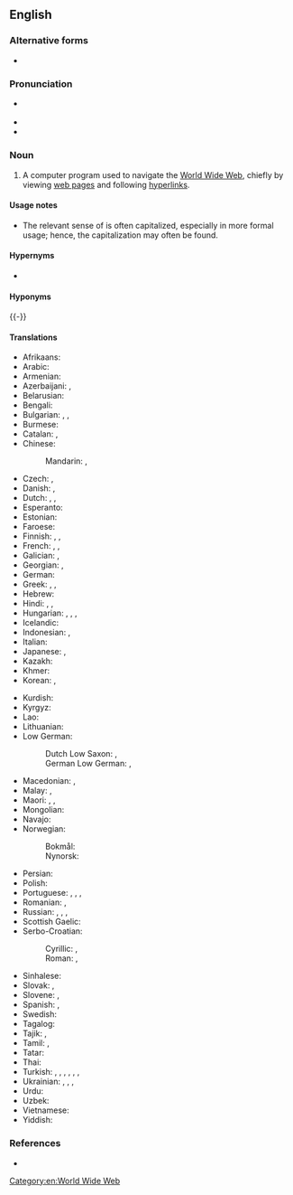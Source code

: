 {{also|Web browser}}
==English==

===Alternative forms===
* {{l|en|Web browser}}

===Pronunciation===
* {{IPA|en|/wɛb.bɹaʊ.zə(ɹ)/}} {{attention|en|needs stress mark(s)}}
* {{hyphenation|en|web brows|er}}
* {{audio|en|LL-Q1860 (eng)-PerfectSoundWhatever-web browser.wav|Audio (CA)}}

===Noun===
{{en-noun}}

# {{label|en|Internet}} A computer program used to navigate the [[World Wide Web]], chiefly by viewing [[web page]]s and following [[hyperlink]]s.

====Usage notes====
* The relevant sense of {{m|en|web}} is often capitalized, especially in more formal usage; hence, the capitalization {{m|en|Web browser}} may often be found.

====Hypernyms====
* {{l|en|user agent}}

====Hyponyms====
{{examples|justify=left|examples={{w|Google Chrome}}, {{w|Internet Explorer}}; {{w|Microsoft Edge}}; {{w|Mozilla Firefox}}; [[w:Opera (web browser)|Opera]]; [[w:Safari (web browser)|Safari]]}}
{{-}}

====Translations====
{{trans-top|a computer program used to navigate the World Wide Web}}
* Afrikaans: {{t|af|webblaaier}}
* Arabic: {{t|ar|مُتَصْفَح وِب|m|tr=mutaṣfaḥ web}}
* Armenian: {{t|hy|դիտարկիչ}}
* Azerbaijani: {{t|az|brauzer}}, {{t+|az|səyyah}}
* Belarusian: {{t|be|бра́ўзэр|m|sc=Cyrl}}
* Bengali: {{t|bn|ব্রাউজার|sc=Beng}}
* Bulgarian: {{t|bg|бра́узър|m|sc=Cyrl}}, {{t|bg|уе́б бра́узър|m|sc=Cyrl}}, {{t|bg|уе́б навига́тор|m|sc=Cyrl}}
* Burmese: {{t|my|ရှောက်ကြည့်ရာတွင် သုံးသည့်တန်ဆာ|sc=Mymr}}
* Catalan: {{t|ca|navegador|m}}, {{t|ca|navegador web|m}}
* Chinese:
*: Mandarin: {{t+|zh|瀏覽器|sc=Hani}}, {{t+|zh|浏览器|tr=liúlǎnqì|sc=Hani}}
* Czech: {{t|cs|webový prohlížeč|m}}, {{t|cs|prohlížeč|m}}
* Danish: {{t|da|browser}}, {{t|da|webbrowser}}
* Dutch: {{t+|nl|webbrowser|m}}, {{t+|nl|bladerprogramma|n}} {{qualifier|dated}}, {{t+|nl|bladeraar}}
* Esperanto: {{t+|eo|retumilo}}
* Estonian: {{t|et|brauser}}
* Faroese: {{t|fo|kagari|m}}
* Finnish: {{t+|fi|selain}}, {{t+|fi|verkkoselain}}, {{t|fi|www-selain}}
* French: {{t+|fr|navigateur web|m}}, {{t+|fr|navigateur}}, {{t+|fr|butineur|m}}
* Galician: {{t+|gl|navegador|m}}, {{t+|gl|navegador web|m}}
* Georgian: {{t|ka|ბრაუზერი}}, {{t|ka|ვებ-ბრაუზერი}}
* German: {{t+|de|Browser|m}}
* Greek: {{t+|el|περιηγητής|m}}, {{t+|el|φυλλομετρητής|m}} {{qualifier|formally}}, {{t|el|πρόγραμμα περιήγησης|n}}
* Hebrew: {{t+|he|דפדפן|m|tr=dafdefán}}
* Hindi: {{t|hi|विचरक|m|sc=Deva}}, {{t|hi|जाल विचरक|m|sc=Deva}}, {{t|hi|ब्राउज़र|sc=Deva}}
* Hungarian: {{t+|hu|böngésző}}, {{t+|hu|webböngésző}}, {{t|hu|böngészőprogram}}, {{t|hu|internetböngésző}}
* Icelandic: {{t+|is|vafri|m}}
* Indonesian: {{t|id|penjelajah web}}, {{t|id|peramban web}}
* Italian: {{t+|it|browser|m}}
* Japanese: {{t+|ja|ブラウザ|tr=burauza}}, {{t|ja|ウェブブラウザ|tr=webu burauza}}
* Kazakh: {{t|kk|веб шолғыш|sc=Cyrl}}
* Khmer: {{t|km|កម្មវិធីរុករកបណ្ដាញ|tr=kamvi’tʰii ruk rɔɔk bɑndaaɲ|sc=Khmr}}
* Korean: {{t|ko|[[웹]] [[브라우저]]}}, {{t+|ko|브라우저}}
{{trans-mid}}
* Kurdish: {{t+|kmr|gerok|f}}
* Kyrgyz: {{t|ky|браузер|sc=Cyrl}}
* Lao: {{t|lo|ເວັບເບຣົາວ໌ເຊີຣ໌}}
* Lithuanian: {{t|lt|naršyklė|f}}
* Low German:
*: Dutch Low Saxon: {{t|nds-nl|webkyker}}, {{t|nds-nl|netkyker}}
*: German Low German: {{t|nds-de|webkyker}}, {{t|nds-de|netkyker}}
* Macedonian: {{t|mk|прели́стувач|m}}, {{t|mk|прегледувач|m}}
* Malay: {{t|ms|pelayar web}}, {{t|ms|penyemak imbas}}
* Maori: {{t|mi|pūtirotiro}}, {{t|mi|pūmanawa tirotiro}}, {{t|mi|mata ipurangi}}
* Mongolian: {{t|mn|цахим хөтөч|sc=Cyrl}}
* Navajo: {{t|nv|bee haʼnitá}}
* Norwegian:
*: Bokmål: {{t+|nb|nettleser|m}}
*: Nynorsk: {{t|nn|nettlesar|m}}
* Persian: {{t|fa|مرورگر|tr=morurgar|sc=fa-Arab}}
* Polish: {{t|pl|przeglądarka internetowa|f}}
* Portuguese: {{t+|pt|navegador|m}}, {{t|pt|navegador web|m}}, {{t+|pt|browser|m}}, {{t|pt|navegador de Internet|m}}
* Romanian: {{t|ro|browser}}, {{t|ro|navigator web|m}}
* Russian: {{t+|ru|бра́узер|m|tr=bráuzɛr}}, {{t+|ru|веб-обозрева́тель|m|tr=vɛb-obozrevátelʹ}}, {{t+|ru|обозрева́тель|m}}, {{t|ru|веб-навигатор|m}}
* Scottish Gaelic: {{t|gd|brabhsair|m}}
* Serbo-Croatian:
*: Cyrillic: {{t|sh|прегледач|m}}, {{t|sh|прегледник|m}}
*: Roman: {{t+|sh|pregledač|m}}, {{t+|sh|preglednik|m}}
* Sinhalese: {{t|si|වෙබ් බ්‍රව්සර|sc=Sinh}}
* Slovak: {{t|sk|webový prehliadač|m}}, {{t+|sk|prehliadač|m}}
* Slovene: {{t|sl|spletni brskalnik|m}}, {{t|sl|brskalnik|m}}
* Spanish: {{t+|es|navegador|m}}, {{t|es|navegador web|m}}
* Swedish: {{t+|sv|webbläsare}}
* Tagalog: {{t|tl|panginain}}
* Tajik: {{t|tg|мурургар|sc=Cyrl}}, {{t|tg|браузер}}
* Tamil: {{t+|ta|உலாவி}}, {{t+|ta|மேலோடி}}
* Tatar: {{t|tt|гизгеч|sc=Cyrl}}
* Thai: {{t|th|เบราว์เซอร์}}
* Turkish: {{t|tr|ağ tarayıcısı}}, {{t|tr|göz atıcı}}, {{t|tr|İnternet tarayıcısı}}, {{t+|tr|tarayıcı}}, {{t|tr|Web göz atıcısı}}, {{t+|tr|Web tarayıcısı}}, {{t+|tr|gözatıcı}}
* Ukrainian: {{t|uk|бра́узер|m|sc=Cyrl}}, {{t|uk|веб-оглядач|m}}, {{t|uk|веб-переглядач|m}}, {{t|uk|веб-навигатор|m}}
* Urdu: {{t|ur|براؤزر|tr=brā'uzar|sc=ur-Arab}}
* Uzbek: {{t|uz|brauzer}}
* Vietnamese: {{t+|vi|trình duyệt}}
* Yiddish: {{t|yi|בלעטערער|sc=Hebr}}
{{trans-bottom}}

===References===
* {{pedia}}

[[Category:en:World Wide Web]]